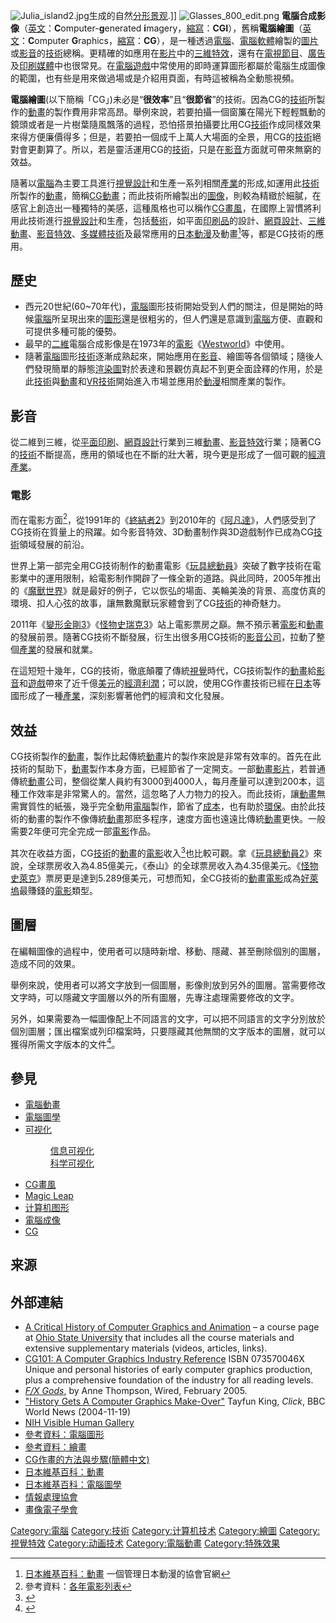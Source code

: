{{Merge|CG作畫|time=2021-09-17T02:14:12+00:00}}
{{專家}}

{{noteTA
|G1=IT
|1=zh-cn:计算机; zh-hk:電腦; zh-tw:電腦;
|2=zh-cn:计算机生成图像; zh-tw:電腦合成影像;
}}

[[File:Julia_island2.jpg|thumb]]生成的自然[[分形景观|分形景观]].]]
[[File:Glasses_800_edit.png|thumb]]
'''電腦合成影像'''（[[英文|英文]]：'''C'''omputer-'''g'''enerated '''i'''magery，[[縮寫|縮寫]]：'''CGI'''），舊稱'''電腦繪圖'''（[[英文|英文]]：'''C'''omputer '''G'''raphics，[[縮寫|縮寫]]：'''CG'''），是一種透過[[電腦|電腦]]、[[電腦|電腦]][[軟體|軟體]]繪製的[[圖片|圖片]]或[[影音|影音]]的[[技術|技術]]總稱。更精確的如應用在[[视频|影片]]中的[[三維|三維]][[特效|特效]]，還有在[[電視節目|電視節目]]、[[廣告|廣告]]及[[印刷|印刷]][[媒體|媒體]]中也很常見。在[[電腦遊戲|電腦遊戲]]中常使用的即時運算圖形都屬於電腦生成圖像的範圍，也有些是用來做過場或是介紹用頁面，有時這被稱為全動態視頻。

'''電腦繪圖'''(以下簡稱「CG」)未必是“'''很效率'''”且“'''很節省'''”的技術。因為CG的[[技術|技術]]所製作的[[動畫|動畫]]的製作費用非常高昂。舉例來說，若要拍攝一個窗簾在陽光下輕輕飄動的鏡頭或者是一片樹葉隨風飄落的過程，恐怕搭景拍攝要比用CG[[技術|技術]]作成同樣效果來得方便廉價得多；但是，若要拍一個成千上萬人大場面的全景，用CG的[[技術|技術]]絕對會更劃算了。所以，若是靈活運用CG的[[技術|技術]]，只是在[[影音|影音]]方面就可帶來無窮的效益。

隨著以[[電腦|電腦]]為主要工具進行[[視覺設計|視覺設計]]和生產一系列相關[[產業|產業]]的形成,如運用此[[技術|技術]]所製作的[[動畫|動畫]]，簡稱[[CG動畫|CG動畫]]；而此技術所繪製出的[[圖像|圖像]]，則較為精緻於細膩，在感官上創造出一種獨特的美感，這種風格也可以稱作[[CG畫風|CG畫風]]，在國際上習慣將利用此技術進行[[視覺設計|視覺設計]]和生產，包括[[藝術|藝術]]，如平面[[印刷品|印刷品]]的設計、[[網頁設計|網頁設計]]、[[三維|三維]][[動畫|動畫]]、[[影音|影音]][[特效|特效]]、[[多媒體|多媒體]][[技術|技術]]及最常應用的[[日本|日本]][[動漫|動漫]]及動畫<ref>[https://ja.wikipedia.org/wiki/%E3%82%A2%E3%83%8B%E3%83%A1 日本維基百科：動畫] {{Wayback|url=https://ja.wikipedia.org/wiki/%E3%82%A2%E3%83%8B%E3%83%A1 |date=20210119070601 }}一個管理日本動漫的協會官網</ref>等，都是CG技術的應用。

==歷史==
*西元20世紀(60~70年代)，[[電腦|電腦]]圖形技術開始受到人們的關注，但是開始的時候[[電腦|電腦]]所呈現出來的[[圖形|圖形]]還是很粗劣的，但人們還是意識到[[電腦|電腦]]方便、直觀和可提供多種可能的優勢。
*最早的[[二維|二維]]電腦合成影像是在1973年的[[電影|電影]]《[[西部世界_(1973年电影)|Westworld]]》中使用。
*隨著[[電腦|電腦]]圖形[[技術|技術]]逐漸成熟起來，開始應用在[[影音|影音]]、繪圖等各個領域；隨後人們發現簡單的靜態[[渲染圖|渲染圖]]對於表達和景觀仿真起不到更全面詮釋的作用，於是此[[技術|技術]]與[[動畫|動畫]]和[[VR|VR]][[技術|技術]]開始進入市場並應用於[[動漫|動漫]]相關產業的製作。

==影音==
從二維到三維，從[[平面|平面]][[印刷|印刷]]、[[網頁設計|網頁設計]]行業到三維[[動畫|動畫]]、[[影音|影音]][[特效|特效]]行業；隨著CG的[[技術|技術]]不斷提高，應用的領域也在不斷的壯大著，現今更是形成了一個可觀的[[經濟|經濟]][[產業|產業]]。

===電影===
而在電影方面<ref>參考資料：[[:Category:各年电影列表|各年電影列表]]</ref>，從1991年的《[[終結者2|終結者2]]》到2010年的《[[阿凡達|阿凡達]]》，人們感受到了CG技術在質量上的飛躍。如今影音特效、3D動畫制作與3D遊戲制作已成為CG[[技術|技術]]領域發展的前沿。

世界上第一部完全用CG技術制作的動畫電影《[[玩具總動員|玩具總動員]]》突破了數字技術在電影業中的運用限制，給電影制作開辟了一條全新的道路。與此同時，2005年推出的《[[魔獸世界|魔獸世界]]》就是最好的例子，它以恢弘的場面、美輪美渙的背景、高度仿真的環境、扣人心弦的故事，讓無數魔獸玩家體會到了CG[[技術|技術]]的神奇魅力。

2011年《[[變形金剛3|變形金剛3]]》《[[怪物史瑞克3|怪物史瑞克3]]》站上電影票房之巔。無不預示著[[電影|電影]]和[[動畫|動畫]]的發展前景。隨著CG技術不斷發展，衍生出很多用CG技術的[[影音|影音]][[公司|公司]]，拉動了整個[[產業|產業]]的發展和就業。

在這短短十幾年，CG的技術，徹底顛覆了傳統[[視覺|視覺]]時代，CG技術製作的[[動畫|動畫]]給[[影音|影音]]和[[遊戲|遊戲]]帶來了近千億[[美元|美元]]的[[經濟|經濟]][[利潤|利潤]]；可以說，使用CG作畫技術已經在[[日本|日本]]等國形成了一種[[產業|產業]]，深刻影響著他們的經濟和文化發展。

==效益==
CG技術製作的[[動畫|動畫]]，製作比起傳統[[動畫|動畫]]片的製作來說是非常有效率的。首先在此技術的幫助下，[[動畫|動畫]]製作本身方面，已經節省了一定開支。一部[[動畫|動畫]][[视频|影片]]，若普通傳統[[動畫|動畫]]公司，整個從業人員約有3000到4000人，每月產量可以達到200本，這種工作效率是非常驚人的。當然，這忽略了人力物力的投入。而此技術，讓[[動畫|動畫]]無需實質性的紙張，幾乎完全動用[[電腦|電腦]]製作，節省了[[成本|成本]]，也有助於[[環保|環保]]。由於此技術的動畫的製作不像傳統[[動畫|動畫]]那麽多程序，速度方面也遠遠比傳統[[動畫|動畫]]更快。一般需要2年便可完全完成一部[[電影|電影]]作品。

其次在收益方面，CG[[技術|技術]]的[[動畫|動畫]]的[[電影|電影]]收入<ref>{{Cite web |url=https://www.tdb.co.jp/report/watching/press/p201002.html |title=日本株式会社 帝国データバンク動漫產業動向(TDB)分析 |accessdate=2021-01-01 |archive-date=2020-11-01 |archive-url=https://web.archive.org/web/20201101024540/https://www.tdb.co.jp/report/watching/press/p201002.html |dead-url=no }}</ref>也比較可觀。拿《[[玩具總動員2|玩具總動員2]]》來說，全球票房收入為4.85億美元，《泰山》的全球票房收入為4.35億美元。《[[怪物史萊克|怪物史萊克]]》票房更是達到5.289億美元，可想而知，全CG技術的[[動畫|動畫]][[電影|電影]]成為[[好萊塢|好萊塢]]最賺錢的[[電影|電影]]類型。

==圖層==
在編輯圖像的過程中，使用者可以隨時新增、移動、隱藏、甚至刪除個別的圖層，造成不同的效果。

舉例來說，使用者可以將文字放到一個圖層，影像則放到另外的圖層。當需要修改文字時，可以隱藏文字圖層以外的所有圖層，先專注處理需要修改的文字。

另外，如果需要為一幅圖像配上不同語言的文字，可以把不同語言的文字分別放於個別圖層；匯出檔案或列印檔案時，只要隱藏其他無關的文字版本的圖層，就可以獲得所需文字版本的文件<ref name="MSDN_Expression_Studio">{{cite web|url = http://msdn.microsoft.com/zh-tw/library/cc295122(Expression.30).aspx|title = 圖層面板|publisher = Microsoft Corporation|date = |accessdate = 2010-02-22}}</ref>。

== 參見 ==
*[[計算機動畫|電腦動畫]]
*[[電腦圖學|電腦圖學]]
*[[可视化|可视化]]
*:[[信息可视化|信息可视化]]
*:[[科学可视化|科学可视化]]
*[[CG畫風|CG畫風]]
*[[Magic_Leap|Magic Leap]]
*[[计算机图形|计算机图形]]
*[[電腦成像|電腦成像]]
*[[CG|CG]]

==来源==
{{reflist}}

==外部連結==
{{Library resources box|by=no|onlinebooks=no|wikititle=computer-generated imagery}}
* [https://web.archive.org/web/20160818194224/http://design.osu.edu/carlson/history/lessons.html A Critical History of Computer Graphics and Animation] – a course page at [[Ohio_State_University|Ohio State University]] that includes all the course materials and extensive supplementary materials (videos, articles, links).
* [http://www.cg101.com CG101: A Computer Graphics Industry Reference] ISBN 073570046X Unique and personal histories of early computer graphics production, plus a comprehensive foundation of the industry for all reading levels.
* ''[http://www.wired.com/wired/archive/13.02/fxgods.html F/X Gods]'', by Anne Thompson, Wired, February 2005.
* [http://news.bbc.co.uk/2/hi/programmes/click_online/4025541.stm "History Gets A Computer Graphics Make-Over"] Tayfun King, ''Click'', BBC World News (2004-11-19)
* [http://www.nlm.nih.gov/research/visible/visible_gallery.html NIH Visible Human Gallery]
*[[:计算机图形|參考資料：電腦圖形]]
*[[:绘画|參考資料：繪畫]]
*[https://zhuanlan.zhihu.com/p/102000561 CG作畫的方法與步驟(簡體中文)]
*[https://ja.wikipedia.org/wiki/%E3%82%A2%E3%83%8B%E3%83%A1 日本維基百科：動畫] {{Wayback|url=https://ja.wikipedia.org/wiki/%E3%82%A2%E3%83%8B%E3%83%A1 |date=20210119070601 }}
*[https://ja.wikipedia.org/wiki/%E3%82%B3%E3%83%B3%E3%83%94%E3%83%A5%E3%83%BC%E3%82%BF%E3%83%BB%E3%82%B0%E3%83%A9%E3%83%95%E3%82%A3%E3%83%83%E3%82%AF 日本維基百科：電腦圖學] {{Wayback|url=https://ja.wikipedia.org/wiki/%E3%82%B3%E3%83%B3%E3%83%94%E3%83%A5%E3%83%BC%E3%82%BF%E3%83%BB%E3%82%B0%E3%83%A9%E3%83%95%E3%82%A3%E3%83%83%E3%82%AF |date=20220320140156 }}
*[http://cgvi.jp/ 情報處理協會] {{Wayback|url=http://cgvi.jp/ |date=20201106010222 }}
*[https://www.iieej.org/ 畫像電子學會] {{Wayback|url=https://www.iieej.org/ |date=20200512175117 }}
{{Normdaten}}
{{Commonscat|Computer_graphics}}
{{DEFAULTSORT:電腦合成影像}}
{{可视化}}
[[Category:電腦|Category:電腦]] 
[[Category:技術|Category:技術]]
[[Category:计算机技术|Category:计算机技术]]
[[Category:繪圖|Category:繪圖]]
[[Category:視覺特效|Category:視覺特效]]
[[Category:动画技术|Category:动画技术]]
[[Category:電腦動畫|Category:電腦動畫]]
[[Category:特殊效果|Category:特殊效果]]